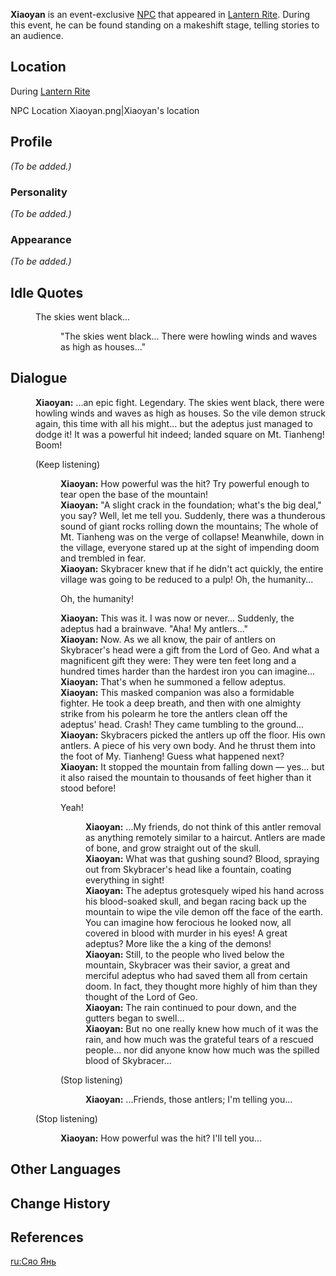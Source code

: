 {{Meta
<!-- REMOVE THIS TEMPLATE AFTER ADDING MISSING INFO -->
|missing_NPC_profile  = yes
}}
{{Character Infobox
|image            = NPC Xiaoyan.png
|region           = Liyue
|title            = Storyteller
|voiceEN          = [https://www.yongyeavo.com Yong Yea]<ref>Yong Yea: [https://www.yongyeavo.com/resume EN VA's Website]</ref>
|type             = Event NPC
}}
'''Xiaoyan''' is an event-exclusive [[NPC]] that appeared in [[Lantern Rite]]. During this event, he can be found standing on a makeshift stage, telling stories to an audience.

==Location==
;During [[Lantern Rite]]
<gallery>
NPC Location Xiaoyan.png|Xiaoyan's location
</gallery>

==Profile==
<!-- detailed story/lore information goes here -->
''(To be added.)''

===Personality===
''(To be added.)''

===Appearance===
''(To be added.)''
<!--
==Quests and Events==
{{Quests and Events}}
-->
==Idle Quotes==
{{Dialogue start}}
: {{DIcon|Idle}} The skies went black...
:: {{A|VO Xiaoyan Lantern Rite 01.ogg}} "The skies went black... There were howling winds and waves as high as houses..."
{{Dialogue end}}

==Dialogue==
{{Dialogue start}}
:'''Xiaoyan:''' ...an epic fight. Legendary. The skies went black, there were howling winds and waves as high as houses. So the vile demon struck again, this time with all his might... but the adeptus just managed to dodge it! It was a powerful hit indeed; landed square on Mt. Tianheng! Boom!
:{{DIcon}} (Keep listening)
::'''Xiaoyan:''' How powerful was the hit? Try powerful enough to tear open the base of the mountain!
::'''Xiaoyan:''' "A slight crack in the foundation; what's the big deal," you say? Well, let me tell you. Suddenly, there was a thunderous sound of giant rocks rolling down the mountains; The whole of Mt. Tianheng was on the verge of collapse! Meanwhile, down in the village, everyone stared up at the sight of impending doom and trembled in fear.
::'''Xiaoyan:''' Skybracer knew that if he didn't act quickly, the entire village was going to be reduced to a pulp! Oh, the humanity...
::{{DIcon}} Oh, the humanity!
::'''Xiaoyan:''' This was it. I was now or never... Suddenly, the adeptus had a brainwave. "Aha! My antlers..."
::'''Xiaoyan:''' Now. As we all know, the pair of antlers on Skybracer's head were a gift from the Lord of Geo. And what a magnificent gift they were: They were ten feet long and a hundred times harder than the hardest iron you can imagine...
::'''Xiaoyan:''' That's when he summoned a fellow adeptus.
::'''Xiaoyan:''' This masked companion was also a formidable fighter. He took a deep breath, and then with one almighty strike from his polearm he tore the antlers clean off the adeptus' head. Crash! They came tumbling to the ground...
::'''Xiaoyan:''' Skybracers picked the antlers up off the floor. His own antlers. A piece of his very own body. And he thrust them into the foot of My. Tianheng! Guess what happened next?
::'''Xiaoyan:''' It stopped the mountain from falling down &mdash; yes... but it also raised the mountain to thousands of feet higher than it stood before!
::{{DIcon}} Yeah!
:::'''Xiaoyan:''' ...My friends, do not think of this antler removal as anything remotely similar to a haircut. Antlers are made of bone, and grow straight out of the skull.
:::'''Xiaoyan:''' What was that gushing sound? Blood, spraying out from Skybracer's head like a fountain, coating everything in sight!
:::'''Xiaoyan:''' The adeptus grotesquely wiped his hand across his blood-soaked skull, and began racing back up the mountain to wipe the vile demon off the face of the earth. You can imagine how ferocious he looked now, all covered in blood with murder in his eyes! A great adeptus? More like the a king of the demons!
:::'''Xiaoyan:''' Still, to the people who lived below the mountain, Skybracer was their savior, a great and merciful adeptus who had saved them all from certain doom. In fact, they thought more highly of him than they thought of the Lord of Geo.
:::'''Xiaoyan:''' The rain continued to pour down, and the gutters began to swell...
:::'''Xiaoyan:''' But no one really knew how much of it was the rain, and how much was the grateful tears of a rescued people... nor did anyone know how much was the spilled blood of Skybracer...
::{{DIcon}} (Stop listening)
:::'''Xiaoyan:''' ...Friends, those antlers; I'm telling you...
:{{DIcon}} (Stop listening)
::'''Xiaoyan:''' How powerful was the hit? I'll tell you...
{{Dialogue end}}

==Other Languages==
{{Other Languages
|default_hidden = 1
|en      = Xiaoyan
|zhs     = 效言
|zhs_rm  = Xiàoyán
|zht     = 效言
|zht_rm  = Xiàoyán
|ja      = 効言
|ja_rm   = Kougen{{Assumed}}
|ko      = 효언
|ko_rm   = Hyoeon
|es      = Xiaoyan
|fr      = Yan le conteur
|ru      = Сяо Янь
|th      = Xiaoyan
|vi      = Xiaoyan
|de      = Xiaoyan
|id      = Xiaoyan
|pt      = Xiaoyan
}}

==Change History==
{{Change History|1.3}}

==References==
{{Reflist}}

[[ru:Сяо Янь]]
